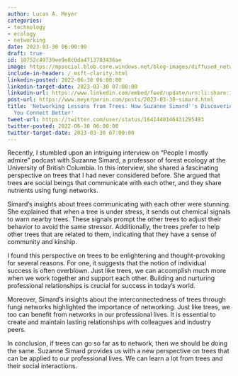 ```yaml
---
author: Lucas A. Meyer
categories:
- technology
- ecology
- networking
date: 2023-03-30 06:00:00
draft: true
id: 10752c49739ee9e8c0da4713703436ae
image: https://mpsocial.blob.core.windows.net/blog-images/diffused_network_of_trees.png
include-in-header: /_msft-clarity.html
linkedin-posted: 2022-06-30 06:00:00
linkedin-target-date: 2023-03-30 07:00:00
linkedin-url: https://www.linkedin.com/embed/feed/update/urn:li:share:7047205848804192256
post-url: https://www.meyerperin.com/posts/2023-03-30-simard.html
title: 'Networking Lessons from Trees: How Suzanne Simard''s Discoveries Can Help
  You Connect Better'
tweet-url: https://twitter.com/user/status/1641440146431295493
twitter-posted: 2022-06-30 06:00:00
twitter-target-date: 2023-03-30 07:00:00
---
```

Recently, I stumbled upon an intriguing interview on "People I mostly admire" podcast with Suzanne Simard, a professor of forest ecology at the University of British Columbia. In this interview, she shared a fascinating perspective on trees that I had never considered before. She argued that trees are social beings that communicate with each other, and they share nutrients using fungi networks. 

Simard's insights about trees communicating with each other were stunning. She explained that when a tree is under stress, it sends out chemical signals to warn nearby trees. These signals prompt the other trees to adjust their behavior to avoid the same stressor. Additionally, the trees prefer to help other trees that are related to them, indicating that they have a sense of community and kinship.

I found this perspective on trees to be enlightening and thought-provoking for several reasons. For one, it suggests that the notion of individual success is often overblown. Just like trees, we can accomplish much more when we work together and support each other. Building and nurturing professional relationships is crucial for success in today's world.

Moreover, Simard's insights about the interconnectedness of trees through fungi networks highlighted the importance of networking. Just like trees, we too can benefit from networks in our professional lives. It is essential to create and maintain lasting relationships with colleagues and industry peers.

In conclusion, if trees can go so far as to network, then we should be doing the same. Suzanne Simard provides us with a new perspective on trees that can be applied to our professional lives. We can learn a lot from trees and their social interactions.